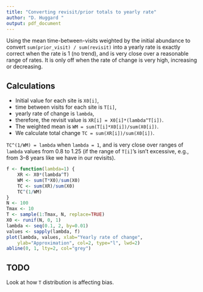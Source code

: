 ```yaml
---
title: "Converting revisit/prior totals to yearly rate"
author: "D. Huggard "
output: pdf_document
---
```


Using the mean time-between-visits weighted by the initial abundance
to convert `sum(prior_visit) / sum(revisit)` into a yearly rate is exactly
correct when the rate is 1 (no trend), and is very close over a
reasonable range of rates.
It is only off when the rate of change is very high, increasing or decreasing.

## Calculations

* Initial value for each site is `X0[i]`,
* time between visits for each site is `T[i]`,
* yearly rate of change is `lambda`,
* therefore, the revisit value is `XR[i] = X0[i]*(lambda^T[i])`.
* The weighted mean is `WM = sum(T[i]*X0[i])/sum(X0[i])`.
* We calculate total change `TC = sum(XR[i])/sum(X0[i])`.

`TC^(1/WM) = lambda` when `lambda = 1`, and is very close over ranges of
`lambda` values from 0.8 to 1.25 (if the range of `T[i]`'s isn't excessive,
e.g., from 3--8 years like we have in our revisits).

```r
f <- function(lambda=1) {
    XR <- X0*(lambda^T)
    WM <- sum(T*X0)/sum(X0)
    TC <- sum(XR)/sum(X0)
    TC^(1/WM)
}
N <- 100
Tmax <- 10
T <- sample(1:Tmax, N, replace=TRUE)
X0 <- runif(N, 0, 1)
lambda <- seq(0.1, 2, by=0.01)
values <- sapply(lambda, f)
plot(lambda, values, xlab="Yearly rate of change",
    ylab="Approximation", col=2, type="l", lwd=2)
abline(0, 1, lty=2, col="grey")
```

## TODO

Look at how `T` distribution is affecting bias.
